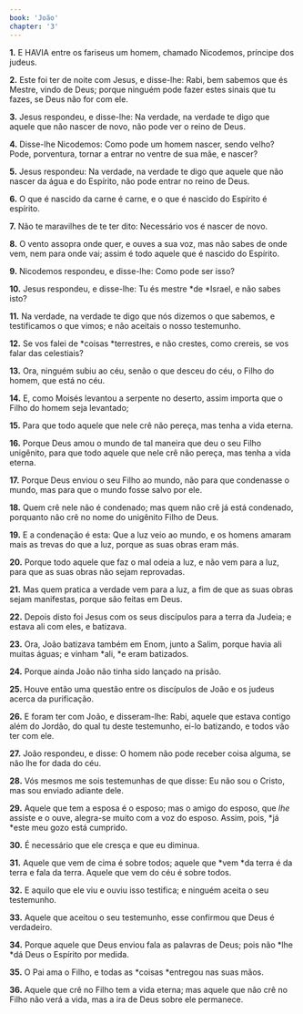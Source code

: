 ```yaml
---
book: 'João'
chapter: '3'
---
```


**1.** E HAVIA entre os fariseus um homem, chamado Nicodemos, príncipe dos judeus.

**2.** Este foi ter de noite com Jesus, e disse-lhe: Rabi, bem sabemos que és Mestre, vindo de Deus; porque ninguém pode fazer estes sinais que tu fazes, se Deus não for com ele.

**3.** Jesus respondeu, e disse-lhe: Na verdade, na verdade te digo que aquele que não nascer de novo, não pode ver o reino de Deus.

**4.** Disse-lhe Nicodemos: Como pode um homem nascer, sendo velho? Pode, porventura, tornar a entrar no ventre de sua mãe, e nascer?

**5.** Jesus respondeu: Na verdade, na verdade te digo que aquele que não nascer da água e do Espírito, não pode entrar no reino de Deus.

**6.** O que é nascido da carne é carne, e o que é nascido do Espírito é espírito.

**7.** Não te maravilhes de te ter dito: Necessário vos é nascer de novo.

**8.** O vento assopra onde quer, e ouves a sua voz, mas não sabes de onde vem, nem para onde vai; assim é todo aquele que é nascido do Espírito.

**9.** Nicodemos respondeu, e disse-lhe: Como pode ser isso?

**10.** Jesus respondeu, e disse-lhe: Tu és mestre *de *Israel, e não sabes isto?

**11.** Na verdade, na verdade te digo que nós dizemos o que sabemos, e testificamos o que vimos; e não aceitais o nosso testemunho.

**12.** Se vos falei de *coisas *terrestres, e não crestes, como crereis, se vos falar das celestiais?

**13.** Ora, ninguém subiu ao céu, senão o que desceu do céu, o Filho do homem, que está no céu.

**14.** E, como Moisés levantou a serpente no deserto, assim importa que o Filho do homem seja levantado;

**15.** Para que todo aquele que nele crê não pereça, mas tenha a vida eterna.

**16.** Porque Deus amou o mundo de tal maneira que deu o seu Filho unigênito, para que todo aquele que nele crê não pereça, mas tenha a vida eterna.

**17.** Porque Deus enviou o seu Filho ao mundo, não para que condenasse o mundo, mas para que o mundo fosse salvo por ele.

**18.** Quem crê nele não é condenado; mas quem não crê já está condenado, porquanto não crê no nome do unigênito Filho de Deus.

**19.** E a condenação é esta: Que a luz veio ao mundo, e os homens amaram mais as trevas do que a luz, porque as suas obras eram más.

**20.** Porque todo aquele que faz o mal odeia a luz, e não vem para a luz, para que as suas obras não sejam reprovadas.

**21.** Mas quem pratica a verdade vem para a luz, a fim de que as suas obras sejam manifestas, porque são feitas em Deus.

**22.** Depois disto foi Jesus com os seus discípulos para a terra da Judeia; e estava ali com eles, e batizava.

**23.** Ora, João batizava também em Enom, junto a Salim, porque havia ali muitas águas; e vinham *ali, *e eram batizados.

**24.** Porque ainda João não tinha sido lançado na prisão.

**25.** Houve então uma questão entre os discípulos de João e os judeus acerca da purificação.

**26.** E foram ter com João, e disseram-lhe: Rabi, aquele que estava contigo além do Jordão, do qual tu deste testemunho, ei-lo batizando, e todos vão ter com ele.

**27.** João respondeu, e disse: O homem não pode receber coisa alguma, se não lhe for dada do céu.

**28.** Vós mesmos me sois testemunhas de que disse: Eu não sou o Cristo, mas sou enviado adiante dele.

**29.** Aquele que tem a esposa é o esposo; mas o amigo do esposo, que *lhe* assiste e o ouve, alegra-se muito com a voz do esposo. Assim, pois, *já *este meu gozo está cumprido.

**30.** É necessário que ele cresça e que eu diminua.

**31.** Aquele que vem de cima é sobre todos; aquele que *vem *da terra é da terra e fala da terra. Aquele que vem do céu é sobre todos.

**32.** E aquilo que ele viu e ouviu isso testifica; e ninguém aceita o seu testemunho.

**33.** Aquele que aceitou o seu testemunho, esse confirmou que Deus é verdadeiro.

**34.** Porque aquele que Deus enviou fala as palavras de Deus; pois não *lhe *dá Deus o Espírito por medida.

**35.** O Pai ama o Filho, e todas as *coisas *entregou nas suas mãos.

**36.** Aquele que crê no Filho tem a vida eterna; mas aquele que não crê no Filho não verá a vida, mas a ira de Deus sobre ele permanece.